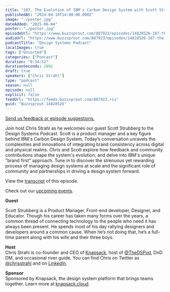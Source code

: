 ```yaml
---
title: "107. The Evolution of IBM's Carbon Design System with Scott Strubberg"
publishedAt: "2024-04-16T14:00:00.000Z"
image: "./poster.jpg"
dateAdded: "2025-06-04"
poster: "./poster.jpg"
episodeUrl: "https://www.buzzsprout.com/887923/episodes/14828526-107-the-evolution-of-ibm-s-carbon-design-system-with-scott-strubberg.mp3"
audioUrl: "https://www.buzzsprout.com/887923/episodes/14828526-107-the-evolution-of-ibm-s-carbon-design-system-with-scott-strubberg.mp3"
podcastTitle: "Design Systems Podcast"
localImages: true
tags: ["Unsorted"]
categories: ["Podcast"]
duration: "0:34:52"
durationSeconds: 2092
draft: true
speakers: ["Chris Strahl"]
type: "podcast"
season: null
episode: null
explicit: false
feedUrl: "https://feeds.buzzsprout.com/887923.rss"
guid: "Buzzsprout-14828526"
---
```

[Send us feedback or episode suggestions.](https://www.buzzsprout.com/twilio/text_messages/887923/open_sms)

Join host Chris Strahl as he welcomes our guest Scott Strubberg to the Design Systems Podcast. Scott is a product manager and a key figure behind IBM's Carbon Design System. Today’s conversation unravels the complexities and innovations of integrating brand consistency across digital and physical realms. Chris and Scott explore how feedback and community contributions shape the system's evolution, and delve into IBM's unique "brand first" approach. Tune in to discover the strenuous yet rewarding process of managing design systems at scale and the significant role of community and partnerships in driving a design system forward. 

View the [transcript](https://docs.google.com/document/d/14SD2sl4mcgRHA7_IcvKd786bSli_V_ac3ewFxyt6_gY/edit?usp=drive_link) of this episode.  
  
Check out our [upcoming events](https://www.knapsack.cloud/events).  

**Guest**

Scott Strubberg is a Product Manager, Front-end developer, Designer, and Educator. Though his career has taken many forms over the years, a common thread of connecting technology to the people who need it has always been present. He spends most of his day rallying designers and developers around a common cause. When he’s not doing that, he’s a full-time parent along with his wife and their three boys.

**Host**  
Chris Strahl is co-founder and CEO of [Knapsack](https://www.knapsack.cloud/), host of [@TheDSPod](https://twitter.com/thedspod), DnD DM, and occasional river guide. You can find Chris on Twitter as [@chrisstrahl](https://twitter.com/chrisstrahl) and on [LinkedIn](https://www.linkedin.com/in/chrisstrahl/).  
  
**Sponsor**  
Sponsored by Knapsack, the design system platform that brings teams together. Learn more at [knapsack.cloud](https://www.knapsack.cloud/?utm_source=podcast).
